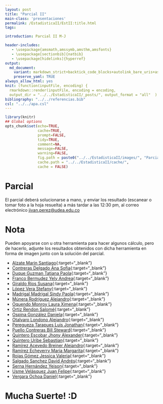 ```yaml
---
layout: post
title: "Parcial II"
main-class: 'presentaciones'
permalink: /EstadisticaII/EstII:title.html
tags:

introduction: Parcial II M-J

header-includes:
   - \usepackage{amsmath,amssymb,amsthm,amsfonts}
   - \usepackage[sectionbib]{natbib}
   - \usepackage[hidelinks]{hyperref}
output:
  md_document:
    variant: markdown_strict+backtick_code_blocks+autolink_bare_uris+ascii_identifiers+tex_math_single_backslash
    preserve_yaml: TRUE
always_allow_html: yes   
knit: (function(inputFile, encoding) {
  rmarkdown::render(inputFile, encoding = encoding,
  output_dir = "../../EstadisticaII/_posts/", output_format = "all"  ) })
bibliography: "../../referencias.bib"
csl: "../../apa.csl"
---
```


```r
library(knitr)
## Global options
opts_chunk$set(echo=TRUE,
               cache=TRUE,
               prompt=FALSE,
               tidy=TRUE,
               comment=NA,
               message=FALSE,
               warning=FALSE,
               fig.path = paste0("../../EstadisticaII/images/", "ParcialII"),
               cache.path = "../../EstadisticaII/cache/",
               cache = FALSE)
```

# Parcial
El parcial deberá solucionarse a mano, y enviar los resultado (escanear o tomar foto a la hoja resuelta) a más tardar a las 12:30 pm, al correo electrónico <a target="_blank" href="mailto:jivan.perez@udea.edu.co"> jivan.perez@udea.edu.co</a>

# Nota
Pueden apoyarse con \texttt{R} u otra herramienta para hacer algunos cálculo, pero de hacerlo, adjunte los resultados obtenidos con dicha herramienta en forma de imagen junto con la solución del parcial.

* [Alzate Marin Santiago](https://github.com/jiperezga/jiperezga.github.io/raw/master/Dataset/Parcial/P1020482090.pdf){:target="_blank"}
* [Contreras Delgado Ana Sofia](https://github.com/jiperezga/jiperezga.github.io/raw/master/Dataset/Parcial/P1193407590.pdf){:target="_blank"}
* [Duque Guzman Tatiana Paola](https://github.com/jiperezga/jiperezga.github.io/raw/master/Dataset/Parcial/P1036424834.pdf){:target="_blank"}
* [Franco Bermudez Yely Andrea](https://github.com/jiperezga/jiperezga.github.io/raw/master/Dataset/Parcial/P1040183888.pdf){:target="_blank"}
* [Giraldo Rios Susana](https://github.com/jiperezga/jiperezga.github.io/raw/master/Dataset/Parcial/P1001237348.pdf){:target="_blank"}
* [López Vera Stefany](https://github.com/jiperezga/jiperezga.github.io/raw/master/Dataset/Parcial/P1000438290.pdf){:target="_blank"}
* [Madrigal Madrigal Sindy Paola](https://github.com/jiperezga/jiperezga.github.io/raw/master/Dataset/Parcial/P1152195041.pdf){:target="_blank"}
* [Múnera Rodríguez Alejandro](https://github.com/jiperezga/jiperezga.github.io/raw/master/Dataset/Parcial/P1017236680.pdf){:target="_blank"}
* [Oquendo Monroy Laura Ximena](https://github.com/jiperezga/jiperezga.github.io/raw/master/Dataset/Parcial/P1192921900.pdf){:target="_blank"}
* [Ortiz Rendon Salomé](https://github.com/jiperezga/jiperezga.github.io/raw/master/Dataset/Parcial/P1000893891.pdf){:target="_blank"}
* [Ospina González Daniela](https://github.com/jiperezga/jiperezga.github.io/raw/master/Dataset/Parcial/P1000794438.pdf){:target="_blank"}
* [Otalvaro Londono Alejandro](https://github.com/jiperezga/jiperezga.github.io/raw/master/Dataset/Parcial/P1214728316.pdf){:target="_blank"}
* [Peregueza Tarapues Luis Jonathan](https://github.com/jiperezga/jiperezga.github.io/raw/master/Dataset/Parcial/P1214748083.pdf){:target="_blank"}
* [Puello Contreras Bill Steward](https://github.com/jiperezga/jiperezga.github.io/raw/master/Dataset/Parcial/P1007270301.pdf){:target="_blank"}
* [Quintero Escobar Jhony Alexander](https://github.com/jiperezga/jiperezga.github.io/raw/master/Dataset/Parcial/P1193547703.pdf){:target="_blank"}
* [Quintero Uribe Sebastian](https://github.com/jiperezga/jiperezga.github.io/raw/master/Dataset/Parcial/P1001361969.pdf){:target="_blank"}
* [Ramírez Acevedo Breiner Alejandro](https://github.com/jiperezga/jiperezga.github.io/raw/master/Dataset/Parcial/P1152716812.pdf){:target="_blank"}
* [Ramírez Echeverry Maria Margarita](https://github.com/jiperezga/jiperezga.github.io/raw/master/Dataset/Parcial/P1017256589.pdf){:target="_blank"}
* [Rojas Gómez Jessica Valeria](https://github.com/jiperezga/jiperezga.github.io/raw/master/Dataset/Parcial/P1036641825.pdf){:target="_blank"}
* [Salgado Sanchez David Andrés](https://github.com/jiperezga/jiperezga.github.io/raw/master/Dataset/Parcial/P1000547785.pdf){:target="_blank"}
* [Serna Hernández Yeison](https://github.com/jiperezga/jiperezga.github.io/raw/master/Dataset/Parcial/P1000098963.pdf){:target="_blank"}
* [Usme Velásquez Juan Felipe](https://github.com/jiperezga/jiperezga.github.io/raw/master/Dataset/Parcial/P1214739875.pdf){:target="_blank"}
* [Vergara Ochoa Daniel](https://github.com/jiperezga/jiperezga.github.io/raw/master/Dataset/Parcial/P1037642829.pdf){:target="_blank"}


<h1> Mucha Suerte! :D </h1>

